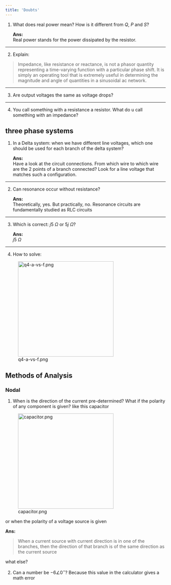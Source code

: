 ```yaml
---
title: 'Doubts'
---
```


1. What does real power mean? How is it different from $Q,~P$ and $S$?
    
    **Ans:** <br>
    Real power stands for the power dissipated by the resistor.

---

2. Explain:

>Impedance, like resistance or reactance, is not a phasor quantity representing a time-varying function with a particular phase shift. It is simply an operating tool that is extremely useful in determining the magnitude and angle of quantities in a sinusoidal ac network.

---

3. Are output voltages the same as voltage drops?

---

4. You call something with a resistance a resistor. What do u call something with an impedance?

## three phase systems

1. In a Delta system: when we have different line voltages, which one should be used for each branch of the delta system?

    **Ans:** <br>
    Have a look at the circuit connections. From which wire to which wire are the 2 points of a branch connected? Look for a line voltage that matches such a configuration.

---

2. Can resonance occur without resistance?

    **Ans:** <br>
    Theoretically, yes. But practically, no. Resonance circuits are fundamentally studied as RLC circuits

---

3. Which is correct: $j5~\Omega$ or $5j~\Omega$?

    **Ans:** <br>
    $j5~\Omega$

---

4. How to solve:

::: {.center}
![q4-a-vs-f.png](doubts-img/q4-a-vs-f.png){#q4-a-vs-f.png width=300}
:::

## Methods of Analysis

### Nodal

1. When is the direction of the current pre-determined? What if the polarity of any component is given? like this capacitor

::: {.center}
![capacitor.png](doubts-img/capacitor.png){#capacitor.png width=300}
:::

or when the polarity of a voltage source is given

**Ans:**

> When a current source with current direction is in one of the branches, then the direction of that branch is of the same direction as the current source

what else?

2. Can a number be $-6\angle 0^\circ$? Because this value in the calculator gives a math error
